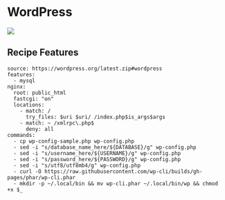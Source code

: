 
# WordPress

[![](/assets/deploy.svg)](https://my.domcloud.co/start?from=https://raw.githubusercontent.com/domcloud/dom-templates/master/boot/wordpress.yml)

## Recipe Features

```
source: https://wordpress.org/latest.zip#wordpress
features:
  - mysql
nginx:
  root: public_html
  fastcgi: "on"
  locations:
    - match: /
      try_files: $uri $uri/ /index.php$is_args$args
    - match: ~ /xmlrpc\.php$
      deny: all
commands:
  - cp wp-config-sample.php wp-config.php
  - sed -i "s/database_name_here/${DATABASE}/g" wp-config.php
  - sed -i "s/username_here/${USERNAME}/g" wp-config.php
  - sed -i "s/password_here/${PASSWORD}/g" wp-config.php
  - sed -i "s/utf8/utf8mb4/g" wp-config.php
  - curl -O https://raw.githubusercontent.com/wp-cli/builds/gh-pages/phar/wp-cli.phar
  - mkdir -p ~/.local/bin && mv wp-cli.phar ~/.local/bin/wp && chmod +x $_
```

###